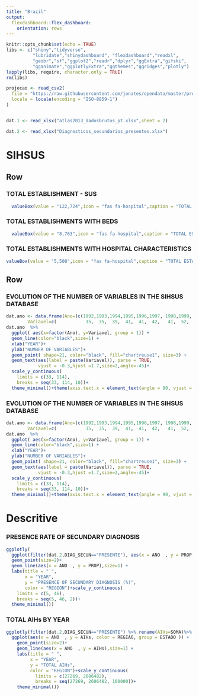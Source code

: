 ```yaml
---
title: "Brazil"
output: 
  flexdashboard::flex_dashboard:
    orientation: rows
---
```




```r
knitr::opts_chunk$set(echo = TRUE)
libs <- c("shiny","tidyverse",
          "lubridate","shinydashboard", "flexdashboard","readxl",
          "geobr","sf","ggplot2","readr","dplyr","ggExtra","gifski",
          "gganimate","ggplotlyExtra","ggthemes","ggridges","plotly")
lapply(libs, require, character.only = TRUE)
rm(libs)

projecao <- read_csv2(
  file = "https://raw.githubusercontent.com/jonates/opendata/master/projecao_IBGE_2018/projecao_IBGE_2018_atualizada06042020.csv",
  locale = locale(encoding = "ISO-8859-1")
)


dat.1 <- read_xlsx("atlas2013_dadosbrutos_pt.xlsx",sheet = 2)

dat.2 <- read_xlsx("Diagnosticos_secundarios_presentes.xlsx")
```



SIHSUS {data-icon="fas fa-hospital"}
=============================


Row
-----------------------------------------------------


### TOTAL ESTABLISHMENT - SUS
```r
  valueBox(value = "122,724",icon = "fas fa-hospital",caption = "TOTAL ESTABLISHMENT - SUS (COMPETENCE 04/2021)", color = rgb(1,0,0.2))
```


###  TOTAL ESTABLISHMENTS WITH BEDS
```r
  valueBox(value = "8,763",icon = "fas fa-hospital",caption = "TOTAL ESTABLISHMENTS WITH BEDS (COMPETENCE 04/2021)", color = rgb(0.5,0.6,0.5))
```


### TOTAL ESTABLISHMENTS WITH HOSPITAL CHARACTERISTICS
```r
valueBox(value = "5,508",icon = "fas fa-hospital",caption = "TOTAL ESTABLISHMENTS WITH HOSPITAL CHARACTERISTICS (COMPETENCE 04/2021)",color = rgb(0.8,0.2,0.9))
```


Row
----------------------------------

### **EVOLUTION OF THE NUMBER OF VARIABLES IN THE SIHSUS DATABASE**

```r
dat.ano <- data.frame(Ano=(c(1992,1993,1994,1995,1996,1997, 1998,1999, 2000, 2001,2002,2003,2004, 2005, 2006,2007,2008,2009,2010,2011,2012,2013,2014,2015,2016,2017,2018,2019,2020)),
        Variavel=c(           35,  35,  39,  41,  41,  42,   41,  52,   60,   60,  65,  68,  69,   69,   75,  75,   86, 86,   86, 93,  93,   95,  113, 113, 113, 113, 113, 113, 113))
dat.ano  %>%
  ggplot( aes(x=factor(Ano), y=Variavel, group = 1)) +
  geom_line(color="black",size=1) + 
  xlab("YEAR")+
  ylab("NUMBER OF VARIABLES")+
  geom_point( shape=21, color="black", fill="chartreuse1", size=3) +
  geom_text(aes(label = paste(Variavel)), parse = TRUE,
            vjust = -0.3,hjust =1.7,size=2,angle=-45)+
  scale_y_continuous(
    limits = c(33, 114),
    breaks = seq(33, 114, 10))+
  theme_minimal()+theme(axis.text.x = element_text(angle = 90, vjust = 0.5, hjust=2))

```


### **EVOLUTION OF THE NUMBER OF VARIABLES IN THE SIHSUS DATABASE**

```r
dat.ano <- data.frame(Ano=(c(1992,1993,1994,1995,1996,1997, 1998,1999, 2000, 2001,2002,2003,2004, 2005, 2006,2007,2008,2009,2010,2011,2012,2013,2014,2015,2016,2017,2018,2019,2020)),
        Variavel=c(           35,  35,  39,  41,  41,  42,   41,  52,   60,   60,  65,  68,  69,   69,   75,  75,   86, 86,   86, 93,  93,   95,  113, 113, 113, 113, 113, 113, 113))
dat.ano  %>%
  ggplot( aes(x=factor(Ano), y=Variavel, group = 1)) +
  geom_line(color="black",size=1) + 
  xlab("YEAR")+
  ylab("NUMBER OF VARIABLES")+
  geom_point( shape=21, color="black", fill="chartreuse1", size=3) +
  geom_text(aes(label = paste(Variavel)), parse = TRUE,
            vjust = -0.3,hjust =1.7,size=2,angle=-45)+
  scale_y_continuous(
    limits = c(33, 114),
    breaks = seq(33, 114, 10))+
  theme_minimal()+theme(axis.text.x = element_text(angle = 90, vjust = 0.5, hjust=2))

```






Descritive {data-icon="fas fa-globe-americas"}
=============================

### **PRESENCE RATE OF SECUNDARY DIAGNOSIS**

```r
ggplotly(
  ggplot(filter(dat.2,DIAG_SECUN=="PRESENTE"), aes(x = ANO  , y = PROP, color = REGIAO, group = ESTADO )) +
  geom_point(size=2)+
  geom_line(aes(x = ANO  , y = PROP),size=1) +
  labs(title = " ",
       x = "YEAR",
       y = "PRESENCE OF SECUNDARY DIAGNOSIS (%)",
       color = "REGION")+scale_y_continuous(
    limits = c(5, 46),
    breaks = seq(5, 46, 2))+
  theme_minimal())
```


### **TOTAL AIHs BY YEAR**

```r
ggplotly(filter(dat.2,DIAG_SECUN=="PRESENTE") %>% rename(AIHs=SOMA)%>%
  ggplot(aes(x = ANO  , y = AIHs, color = REGIAO, group = ESTADO )) +
    geom_point(size=2)+
    geom_line(aes(x = ANO  , y = AIHs),size=1) +
    labs(title = " ",
         x = "YEAR",
         y = "TOTAL AIHs",
         color = "REGION")+scale_y_continuous(
           limits = c(27269, 2606482),
           breaks = seq(27269, 2606482, 100000))+
    theme_minimal())
```



